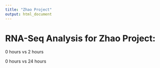 ---
title: "Zhao Project"
output: html_document
---


# RNA-Seq Analysis for Zhao Project:

0 hours vs 2 hours

0 hours vs 24 hours

